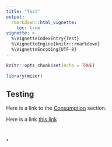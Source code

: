 ```yaml
---
title: "Test"
output:
  rmarkdown::html_vignette:
    toc: true
vignette: >
  %\VignetteIndexEntry{Test}
  %\VignetteEngine{knitr::rmarkdown}
  %\VignetteEncoding{UTF-8}
---
```


```r
knitr::opts_chunk$set(echo = TRUE)
```

```r
library(mizer)
```



## Testing

Here is a link to the [Consumption](model_description.html#consumption) section.



Here is a link [this link](#github-link)


## . {#github-link}

